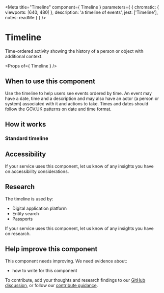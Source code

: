 
<Meta
  title="Timeline"
  component={ Timeline }
  parameters={ {
    chromatic: { viewports: [640, 480] },
    description: 'a timeline of events',
    jest: ['Timeline'],
    notes: readMe
  } }
/>

# Timeline

Time-ordered activity showing the history of a person or object with additional context.

<Preview withToolbar>
  <Story name="Timeline">
    <Timeline items={[
      {
        action: 'Response submitted',
        date: new Date('15 Mar 2021 16:27'),
        description: 'Lorem ipsum dolor sit amet, consectetur adipisicing elit, sed do eiusmod tempor incididunt ut labore et dolore magna aliqua. Ut enim ad minim veniam, quis nostrud exercitation ullamco laboris nisi ut aliquip ex ea commodo consequat. Duis aute irure dolor in reprehenderit in voluptate velit esse cillum dolore eu fugiat nulla pariatur. Excepteur sint occaecat cupidatat non proident, sunt in culpa qui officia deserunt mollit anim id est laborum.'
      },
      {
        action: 'Issue under investigation',
        by: 'Douglas Pollock',
        date: new Date('15 Mar 2021 10:04'),
        description: 'This is a description of the event. This field accepts unformatted text only.'
      },
      {
        action: 'Issue raised on GitHub',
        by: 'Karypun',
        date: new Date('25 Jan 2021 9:35'),
        description: 'This is a description of the event.'
      }]}
    />
  </Story>
</Preview>

<Props of={ Timeline } />

## When to use this component
Use the timeline to help users see events ordered by time. An event may have a date, time and a
description and may also have an actor (a person or system) associated with it and actions to take.
Times and dates should follow the GOV.UK patterns on date and time format.

## How it works
### Standard timeline

<Preview>
  <Story name="Standard">
    <Timeline items={[
      {
        action: 'Response submitted',
        date: new Date('15 Mar 2021 16:27'),
        description: 'Lorem ipsum dolor sit amet, consectetur adipisicing elit, sed do eiusmod tempor incididunt ut labore et dolore magna aliqua. Ut enim ad minim veniam, quis nostrud exercitation ullamco laboris nisi ut aliquip ex ea commodo consequat. Duis aute irure dolor in reprehenderit in voluptate velit esse cillum dolore eu fugiat nulla pariatur. Excepteur sint occaecat cupidatat non proident, sunt in culpa qui officia deserunt mollit anim id est laborum.'
      },
      {
        action: 'Issue under investigation',
        by: 'Douglas Pollock',
        date: new Date('15 Mar 2021 10:04'),
        description: 'This is a description of the event. This field accepts unformatted text only.'
      },
      {
        action: 'Issue raised on GitHub',
        by: 'Karypun',
        date: new Date('25 Jan 2021 9:35'),
        description: 'This is a description of the event.'
      }]}
    />
  </Story>
</Preview>

## Accessibility

If your service uses this component, let us know of any insights you have on accessibility considerations.

## Research

The timeline is used by:

- Digital application platform
- Entity search
- Passports

If your service uses this component, let us know of any insights you have on research.

## Help improve this component

This component needs improving. We need evidence about:

- how to write for this component

To contribute, add your thoughts and research findings to our [GitHub discussion](https://github.com/UKHomeOffice/design-system/discussions/442), or follow our [contribute guidance](/get-involved).
